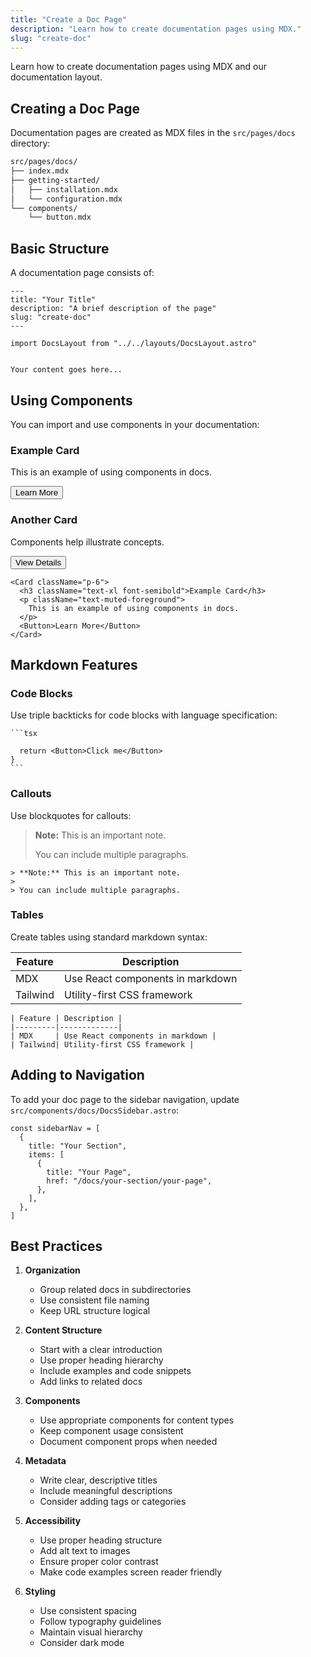 ```yaml
---
title: "Create a Doc Page"
description: "Learn how to create documentation pages using MDX."
slug: "create-doc"
---
```




Learn how to create documentation pages using MDX and our documentation layout.

## Creating a Doc Page

Documentation pages are created as MDX files in the `src/pages/docs` directory:

```bash
src/pages/docs/
├── index.mdx
├── getting-started/
│   ├── installation.mdx
│   └── configuration.mdx
└── components/
    └── button.mdx
```

## Basic Structure

A documentation page consists of:

```mdx
---
title: "Your Title"
description: "A brief description of the page"
slug: "create-doc"
---

import DocsLayout from "../../layouts/DocsLayout.astro"


Your content goes here...
```

## Using Components

You can import and use components in your documentation:

<div className="grid grid-cols-1 md:grid-cols-2 gap-4 my-6">
  <Card className="p-6">
    <h3 className="text-xl font-semibold mb-2">Example Card</h3>
    <p className="text-muted-foreground mb-4">This is an example of using components in docs.</p>
    <Button>Learn More</Button>
  </Card>
  <Card className="p-6">
    <h3 className="text-xl font-semibold mb-2">Another Card</h3>
    <p className="text-muted-foreground mb-4">Components help illustrate concepts.</p>
    <Button variant="outline">View Details</Button>
  </Card>
</div>

```mdx
<Card className="p-6">
  <h3 className="text-xl font-semibold">Example Card</h3>
  <p className="text-muted-foreground">
    This is an example of using components in docs.
  </p>
  <Button>Learn More</Button>
</Card>
```

## Markdown Features

### Code Blocks

Use triple backticks for code blocks with language specification:

````mdx
```tsx

  return <Button>Click me</Button>
}
```
````

### Callouts

Use blockquotes for callouts:

> **Note:** This is an important note.
>
> You can include multiple paragraphs.

```mdx
> **Note:** This is an important note.
>
> You can include multiple paragraphs.
```

### Tables

Create tables using standard markdown syntax:

| Feature | Description |
|---------|-------------|
| MDX     | Use React components in markdown |
| Tailwind| Utility-first CSS framework |

```mdx
| Feature | Description |
|---------|-------------|
| MDX     | Use React components in markdown |
| Tailwind| Utility-first CSS framework |
```

## Adding to Navigation

To add your doc page to the sidebar navigation, update `src/components/docs/DocsSidebar.astro`:

```tsx
const sidebarNav = [
  {
    title: "Your Section",
    items: [
      {
        title: "Your Page",
        href: "/docs/your-section/your-page",
      },
    ],
  },
]
```

## Best Practices

1. **Organization**
   - Group related docs in subdirectories
   - Use consistent file naming
   - Keep URL structure logical

2. **Content Structure**
   - Start with a clear introduction
   - Use proper heading hierarchy
   - Include examples and code snippets
   - Add links to related docs

3. **Components**
   - Use appropriate components for content types
   - Keep component usage consistent
   - Document component props when needed

4. **Metadata**
   - Write clear, descriptive titles
   - Include meaningful descriptions
   - Consider adding tags or categories

5. **Accessibility**
   - Use proper heading structure
   - Add alt text to images
   - Ensure proper color contrast
   - Make code examples screen reader friendly

6. **Styling**
   - Use consistent spacing
   - Follow typography guidelines
   - Maintain visual hierarchy
   - Consider dark mode
